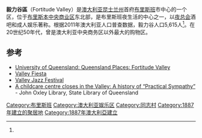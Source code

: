{{Infobox Australian place
| type     = suburb
| name     = 毅力谷區
| city     = 布里斯班
| state    = qld
| image    = fortitudevalley.jpg
| est      = 1887
| postcode = 4006
| pop      = 5615
| pop_year = {{CensusAU|2011}}
| pop_footnotes = <ref name="census11">{{Census 2011 AUS|id=SSC30623|name=Fortitude Valley (State Suburb)|accessdate=19 March 2013|quick=on}}</ref>
| area     = 1.4
| dist1    = 1
| location1= 布里斯本中央商业区
}}

'''毅力谷區'''（Fortitude Valley）是[[澳大利亚|澳大利亚]][[昆士兰州|昆士兰州]]首府[[布里斯班|布里斯班]]市中心的一个区，位于[[布里斯本中央商业区|布里斯本中央商业区]]东北部，是布里斯班夜生活的中心之一，以[[夜总会|夜总会]]酒吧和成人娱乐著称。根据2011年澳大利亚人口普查数据，毅力谷人口5,615人<ref name="census11"/>。在20世纪50年代，曾是澳大利亚中央商务区以外最大的购物区。

==参考==
{{Reflist|2}}
{{Commons category|Fortitude Valley, Queensland}}
* [http://queenslandplaces.com.au/fortitude-valley University of Queensland: Queensland Places: Fortitude Valley] {{Wayback|url=http://queenslandplaces.com.au/fortitude-valley |date=20210309080906 }}
* [https://web.archive.org/web/20070505160024/http://www.valleyfiesta.com.au/ Valley Fiesta]
* [http://www.valleyjazzfestival.com/ Valley Jazz Festival] {{Wayback|url=http://www.valleyjazzfestival.com/ |date=20210323172953 }}
* [http://blogs.slq.qld.gov.au/jol/2011/12/06/a-childcare-centre-closes-in-the-valley-a-history-of-practical-sympathy/ A childcare centre closes in the Valley: A history of “Practical Sympathy”] {{Wayback|url=http://blogs.slq.qld.gov.au/jol/2011/12/06/a-childcare-centre-closes-in-the-valley-a-history-of-practical-sympathy/ |date=20120325132926 }} - John Oxley Library, State Library of Queensland

{{Coord|-27.4565|153.0345|region:AU-QLD_type:city|display=title}}

{{DEFAULTSORT:Fortitude Valley}}
[[Category:布里斯班|Category:布里斯班]]
[[Category:澳大利亚娱乐区|Category:澳大利亚娱乐区]]
[[Category:同志村|Category:同志村]]
[[Category:1887年建立的聚居地|Category:1887年建立的聚居地]]
[[Category:1887年澳大利亞建立|Category:1887年澳大利亞建立]]